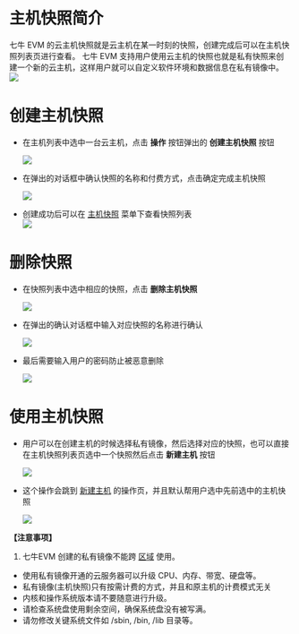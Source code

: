 # 主机快照简介
七牛 EVM 的云主机快照就是云主机在某一时刻的快照，创建完成后可以在主机快照列表页进行查看。
七牛 EVM 支持用户使用云主机的快照也就是私有快照来创建一个新的云主机，这样用户就可以自定义软件环境和数据信息在私有镜像中。  
![](https://dn-odum9helk.qbox.me/Fji6MkxLCSmfqGXmPISpfbKwq1aX)

# 创建主机快照
- 在主机列表中选中一台云主机，点击 **操作** 按钮弹出的  **创建主机快照** 按钮  

	![](https://dn-odum9helk.qbox.me/Fvcdf80UCHYLgiDhgVjot43pLOSI)

- 在弹出的对话框中确认快照的名称和付费方式，点击确定完成主机快照  

	![](https://dn-odum9helk.qbox.me/FqYo70x9mXgHyGIw5u-zcSq1NgJF)

- 创建成功后可以在 [主机快照](https://evm.qiniu.com/machines-snap/) 菜单下查看快照列表  
	![](https://dn-odum9helk.qbox.me/FgcBjvO2UUO9yQKmM24bhGRch4Cu)

# 删除快照
- 在快照列表中选中相应的快照，点击 **删除主机快照**   

	![](https://dn-odum9helk.qbox.me/FtDEMWber5GnlK-Xq19mFdjVdgCO)

- 在弹出的确认对话框中输入对应快照的名称进行确认  

	![](https://dn-odum9helk.qbox.me/FrZMiLYu8RjC34YmgQ1L02iUSGji)

- 最后需要输入用户的密码防止被恶意删除  

	![](https://dn-odum9helk.qbox.me/Fqy3FzDQmkveKl7UYiUMaSut6CdC)

# 使用主机快照
- 用户可以在创建主机的时候选择私有镜像，然后选择对应的快照，也可以直接在主机快照列表页选中一个快照然后点击 **新建主机** 按钮

	![](https://dn-odum9helk.qbox.me/FpbH0O-fL3eBRV3mqIw71liMG3_u)

- 这个操作会跳到 [新建主机](/evm/manual/4005/create-a-cloud-host) 的操作页，并且默认帮用户选中先前选中的主机快照  

	![](https://dn-odum9helk.qbox.me/Fji6MkxLCSmfqGXmPISpfbKwq1aX)

**【注意事项】**

1. 七牛EVM 创建的私有镜像不能跨 [区域](/evm/manual/3983/area) 使用。
- 使用私有镜像开通的云服务器可以升级 CPU、内存、带宽、硬盘等。
- 私有镜像(主机快照)只有按需计费的方式，并且和原主机的计费模式无关
- 内核和操作系统版本请不要随意进行升级。
- 请检查系统盘使用剩余空间，确保系统盘没有被写满。
- 请勿修改关键系统文件如 /sbin, /bin, /lib 目录等。
